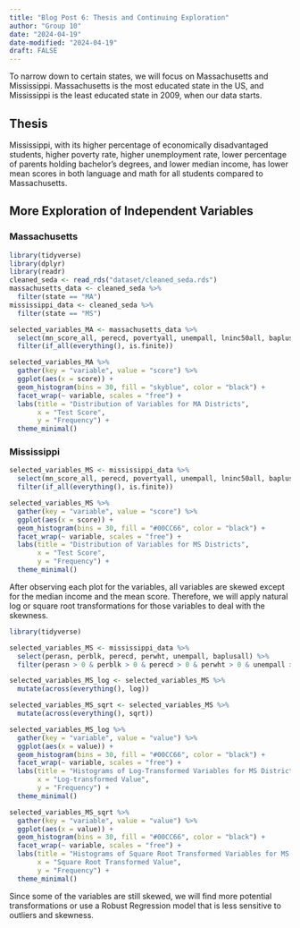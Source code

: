 ```yaml
---
title: "Blog Post 6: Thesis and Continuing Exploration"
author: "Group 10"
date: "2024-04-19"
date-modified: "2024-04-19"
draft: FALSE
---
```

To narrow down to certain states, we will focus on Massachusetts and Mississippi. Massachusetts is the most educated state in the US, and Mississippi is the least educated state in 2009, when our data starts. 

## Thesis
Mississippi, with its higher percentage of economically disadvantaged students, higher poverty rate, higher unemployment rate, lower percentage of parents holding bachelor's degrees, and lower median income, has lower mean scores in both language and math for all students compared to Massachusetts.

## More Exploration of Independent Variables
### Massachusetts
```r
library(tidyverse)
library(dplyr)
library(readr)
cleaned_seda <- read_rds("dataset/cleaned_seda.rds")
massachusetts_data <- cleaned_seda %>%
  filter(state == "MA")
mississippi_data <- cleaned_seda %>%
  filter(state == "MS")

selected_variables_MA <- massachusetts_data %>%
  select(mn_score_all, perecd, povertyall, unempall, lninc50all, baplusall, perblk, perasn, perwht) %>%
  filter(if_all(everything(), is.finite))

selected_variables_MA %>%
  gather(key = "variable", value = "score") %>%
  ggplot(aes(x = score)) +
  geom_histogram(bins = 30, fill = "skyblue", color = "black") +
  facet_wrap(~ variable, scales = "free") +
  labs(title = "Distribution of Variables for MA Districts",
       x = "Test Score",
       y = "Frequency") +
  theme_minimal()
```

### Mississippi
```r
selected_variables_MS <- mississippi_data %>%
  select(mn_score_all, perecd, povertyall, unempall, lninc50all, baplusall, perblk, perasn, perwht) %>%
  filter(if_all(everything(), is.finite))

selected_variables_MS %>%
  gather(key = "variable", value = "score") %>%
  ggplot(aes(x = score)) +
  geom_histogram(bins = 30, fill = "#00CC66", color = "black") +
  facet_wrap(~ variable, scales = "free") +
  labs(title = "Distribution of Variables for MS Districts",
       x = "Test Score",
       y = "Frequency") +
  theme_minimal()
```
After observing each plot for the variables, all variables are skewed except for the median income and the mean score. Therefore, we will apply natural log or square root transformations for those variables to deal with the skewness.

```r
library(tidyverse)

selected_variables_MS <- mississippi_data %>%
  select(perasn, perblk, perecd, perwht, unempall, baplusall) %>%
  filter(perasn > 0 & perblk > 0 & perecd > 0 & perwht > 0 & unempall > 0)

selected_variables_MS_log <- selected_variables_MS %>%
  mutate(across(everything(), log))

selected_variables_MS_sqrt <- selected_variables_MS %>%
  mutate(across(everything(), sqrt))

selected_variables_MS_log %>%
  gather(key = "variable", value = "value") %>%
  ggplot(aes(x = value)) +
  geom_histogram(bins = 30, fill = "#00CC66", color = "black") +
  facet_wrap(~ variable, scales = "free") +
  labs(title = "Histograms of Log-Transformed Variables for MS Districts",
       x = "Log-transformed Value",
       y = "Frequency") +
  theme_minimal()

selected_variables_MS_sqrt %>%
  gather(key = "variable", value = "value") %>%
  ggplot(aes(x = value)) +
  geom_histogram(bins = 30, fill = "#00CC66", color = "black") +
  facet_wrap(~ variable, scales = "free") +
  labs(title = "Histograms of Square Root Transformed Variables for MS Districts",
       x = "Square Root Transformed Value",
       y = "Frequency") +
  theme_minimal()
```

Since some of the variables are still skewed, we will find more potential transformations or use a Robust Regression model that is less sensitive to outliers and skewness.